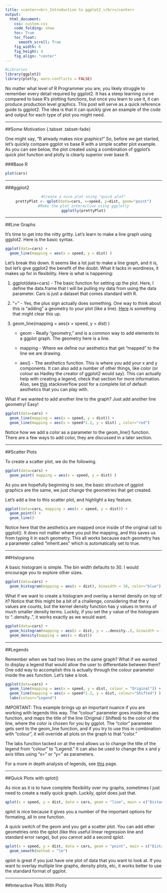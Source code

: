 ```yaml
---
title: <center><br>_Introduction to ggplot2_</br></center>
output: 
  html_document:
    css: custom.css
    code_folding: show
    toc: True
    toc_float:
      smooth_scroll: True
    fig_width: 6
    fig_height: 4
    fig_align: "center"
---
```



```r
#Libraries
library(ggplot2)
library(plotly, warn.conflicts = FALSE)
```

No matter what level of R Programmer you are, you likely struggle to remember every detail required by ggplot2. It has a steep learning curve compared to base R's plotting functions, but once you learn to use it, it can produce production level graphics. This post will serve as a quick reference guide to ggplot2. The idea is that it can quickly give an example of the code and output for each type of plot you might need.

---


##Some Motivation {.tabset .tabset-fade}

One might say, "R already makes nice graphics!" So, before we get started, let's quickly compare ggplot vs base R with a simple scatter plot example. As you can see below, the plot created using a combination of ggplot's quick plot function and plotly is clearly superior over base R.

###Base R
```r
plot(cars)
```

---

###ggplot2

<center>

```r
#Create a nice plot using "quick plot"
prettyPlot <- qplot(data=cars, x=speed, y=dist, geom="point")
#Make the plot interactive using ggplotly
ggplotly(prettyPlot)
```

</center>

---

##Line Graphs

It's time to get into the nitty gritty. Let's learn to make a line graph using ggplot2. Here is the basic syntax.

```r
ggplot(data=cars) +
  geom_line(mapping = aes(x = speed, y = dist) )
```

Let's break this down. It seems like a lot just to make a line graph, and it is, but let's give ggplot2 the benefit of the doubt. What it lacks in wordiness, it makes up for in flexibility. Here is what is happening:


1) ggplot(data=cars) - The basic function for setting up the plot. Here, I define the data.frame that I will be pulling my data from using the data parameter. Cars is just a dataset that comes standard with R.

2) "+" - Yes, the plus sign actually does something. One way to think about this is "adding" a geometry to your plot (like a line). [Here](http://stackoverflow.com/questions/38166708/plus-sign-between-ggplot2-and-other-function-r) is something that might clear this up.

3) geom_line(mapping = aes(x = speed, y = dist) )
    * geom -  Really "geometry," and is a common way to add elements to a ggplot graph. The geometry here is a line.
    
    * mapping - Where we define our aesthetics that get "mapped" to the line we are drawing.
    
    * aes() - The aesthetics function. This is where you add your x and y components. It can also add a number of other things, like color (or colour as Hadley the creator of ggplot2 would say). This can actually help with creating a legend, check that section for more information. Also, see [this](http://stackoverflow.com/questions/11657380/is-there-a-table-or-catalog-of-aesthetics-for-ggplot2) stackoverflow post for a complete list of default aesthetics that you can play with.
    

What if we wanted to add another line to the graph? Just add another line geometry! Easy!

```r
ggplot(data=cars) +
  geom_line(mapping = aes(x = speed, y = dist)) +
  geom_line(mapping = aes(x = speed*1.2, y = dist) , color="red")
```

Notice how we add a color as a parameter to the geom_line() function. There are a few ways to add color, they are discussed in a later section. 

---

##Scatter Plots

To create a scatter plot, we do the following.

```r
ggplot(data=cars) +
  geom_point( mapping = aes(x = speed, y = dist) )
```

As you are hopefully beginning to see, the basic structure of ggplot graphics are the same, we just change the geometries that get created. 

Let's add a line to this scatter plot, and highlight a key feature. 

```r
ggplot(data=cars, mapping = aes(x = speed, y = dist)) +
  geom_point() +
  geom_line()
```

Notice here that the aesthetics are mapped once inside of the original call to ggplot(). It does not matter where you put the mapping, and this saves us from typing it in each geometry. This all works because each geometry has a parameter called "inherit.aes" which is automatically set to true. 

---

##Histograms

A basic histogram is simple. The bin width defaults to 30. I would encourage you to explore other sizes.

```r
ggplot(data=cars) +
  geom_histogram(mapping = aes(x = dist), binwidth = 10, color="blue")
```

What if we want to create a histogram and overlay a kernel density on top of it? Notice that this might be a bit of a challenge, considering that the y values are counts, but the kernel density function has y values in terms of much smaller density terms. Luckily, if you set the y value of the histogram to "..density..", it works exactly as we would want.

```r
ggplot(data=cars) +
  geom_histogram(mapping = aes(x = dist, y = ..density..), binwidth = 10, color="blue") +
  geom_density(mapping = aes(x = dist))
```

---

##Legends

Remember when we had two lines on the same graph? What if we wanted to display a legend that would allow the user to differentiate between them? One odd way to accomplish this is actually through the colour parameter inside the aes function. Let's take a look.

```r
ggplot(data=cars) +
  geom_line(mapping = aes(x = speed, y = dist, colour = "Original")) +
  geom_line(mapping = aes(x = speed*1.2, y = dist, colour="Shifted") ) +
  labs(colour="Legend")
```

IMPORTANT: This example brings up an important nuance if you are working with legends this way. The "colour" parameter goes inside the aes function, and maps the title of the line (Original / Shifted) to the color of the line, where the color is chosen for you by ggplot. The "color" parameter gets sent to the geom_line function, and if you try to use this in combination with "colour", it will override all plots on the graph to that "color."

The labs function tacked on at the end allows us to change the title of the legend from "colour" to "Legend." It can also be used to change the x and y axis titles using "x=" or "y=" as parameters.

For a more in depth analysis of legends, see [this](http://www.cookbook-r.com/Graphs/Legends_(ggplot2)/) page.

---

##Quick Plots with qplot()

As nice as it is to have complete flexibility over my graphs, sometimes I just need to create a really quick graph. Luckily, qplot does just that.

```r
qplot(x = speed, y = dist, data = cars, geom = "line", main = c("Distance VS Speed"), xlab = "sp", ylab = "di")
```

qplot is nice because it gives you a number of the important options for formating, all in one function.

A quick switch of the geom and you get a scatter plot. You can add other geometries onto the qplot (like this useful linear regression line and standard error range), but you cannot add a second qplot. 

```r
qplot(x = speed, y = dist, data = cars, geom = "point", main = c("Distance VS Speed"), xlab = "sp", ylab = "di") +
  geom_smooth(method = "lm")
```

qplot is great if you just have one plot of data that you want to look at. If you want to overlay multiple line graphs, density plots, etc, it works better to use the standard format of ggplot.

---

##Interactive Plots With Plotly

